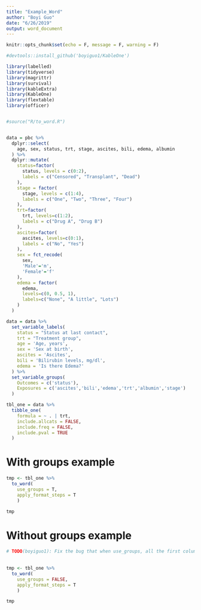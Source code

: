 ```yaml
---
title: "Example_Word"
author: "Boyi Guo"
date: "6/26/2019"
output: word_document
---
```


```r
knitr::opts_chunk$set(echo = F, message = F, warning = F)
```

```r

#devtools::install_github('boyiguo1/KableOne')

library(labelled)
library(tidyverse)
library(magrittr)
library(survival)
library(kableExtra)
library(KableOne)
library(flextable)
library(officer)


#source("R/to_word.R")


data = pbc %>%
  dplyr::select(
    age, sex, status, trt, stage, ascites, bili, edema, albumin
  ) %>%
  dplyr::mutate(
    status=factor(
      status, levels = c(0:2),
      labels = c("Censored", "Transplant", "Dead")
    ),
    stage = factor(
      stage, levels = c(1:4),
      labels = c("One", "Two", "Three", "Four")
    ),
    trt=factor(
      trt, levels=c(1:2),
      labels = c("Drug A", "Drug B")
    ),
    ascites=factor(
      ascites, levels=c(0:1),
      labels = c("No", "Yes")
    ),
    sex = fct_recode(
      sex,
      'Male'='m',
      'Female'='f'
    ),
    edema = factor(
      edema,
      levels=c(0, 0.5, 1),
      labels=c("None", "A little", "Lots")
    )
  ) 

```
```r

data = data %>%
  set_variable_labels(
    status = "Status at last contact",
    trt = "Treatment group",
    age = 'Age, years',
    sex = 'Sex at birth',
    ascites = 'Ascites',
    bili = 'Bilirubin levels, mg/dl',
    edema = 'Is there Edema?'
  ) %>%
  set_variable_groups(
    Outcomes = c('status'),
    Exposures = c('ascites','bili','edema','trt','albumin','stage')
  ) 
```

```r

tbl_one = data %>%
  tibble_one(
    formula = ~ . | trt,
    include.allcats = FALSE,
    include.freq = FALSE,
    include.pval = TRUE
  )

```
# With groups example
```r

tmp <- tbl_one %>% 
  to_word(
    use_groups = T,
    apply_format_steps = T
    )

tmp 
```

\newpage
# Without groups example
```r

# TODO(boyiguo1): Fix the bug that when use_groups, all the first column are bolded, should relate to the use of bold function
  
  
tmp <- tbl_one %>% 
  to_word(
    use_groups = FALSE,
    apply_format_steps = T
    )

tmp 
```

